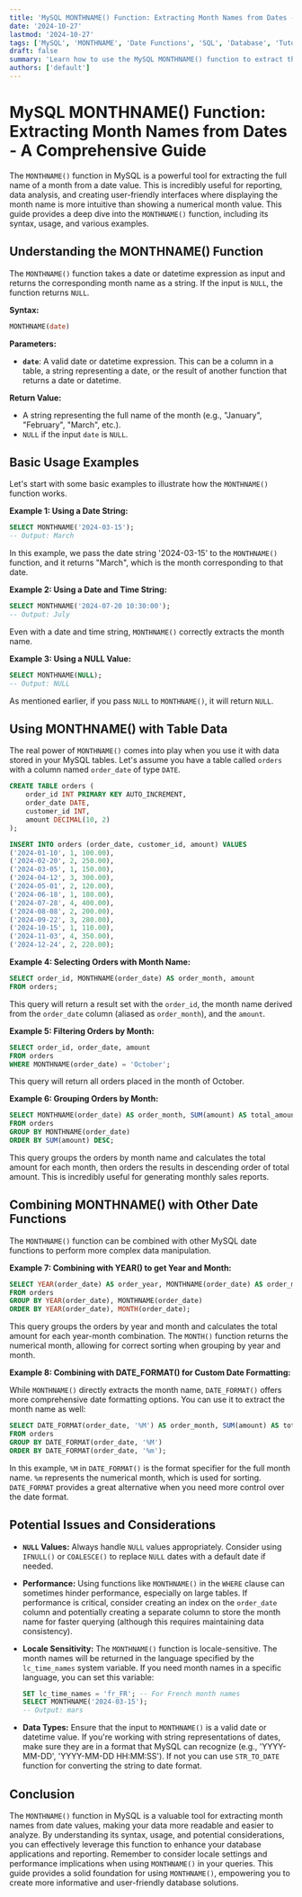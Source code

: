 ```yaml
---
title: 'MySQL MONTHNAME() Function: Extracting Month Names from Dates - A Comprehensive Guide'
date: '2024-10-27'
lastmod: '2024-10-27'
tags: ['MySQL', 'MONTHNAME', 'Date Functions', 'SQL', 'Database', 'Tutorial', 'Examples', 'Data Manipulation']
draft: false
summary: 'Learn how to use the MySQL MONTHNAME() function to extract the full name of the month from a date value. This comprehensive guide provides detailed explanations, practical examples, and troubleshooting tips for effective data manipulation in MySQL.'
authors: ['default']
---
```


# MySQL MONTHNAME() Function: Extracting Month Names from Dates - A Comprehensive Guide

The `MONTHNAME()` function in MySQL is a powerful tool for extracting the full name of a month from a date value.  This is incredibly useful for reporting, data analysis, and creating user-friendly interfaces where displaying the month name is more intuitive than showing a numerical month value.  This guide provides a deep dive into the `MONTHNAME()` function, including its syntax, usage, and various examples.

## Understanding the MONTHNAME() Function

The `MONTHNAME()` function takes a date or datetime expression as input and returns the corresponding month name as a string.  If the input is `NULL`, the function returns `NULL`.

**Syntax:**

```sql
MONTHNAME(date)
```

**Parameters:**

*   **`date`**:  A valid date or datetime expression.  This can be a column in a table, a string representing a date, or the result of another function that returns a date or datetime.

**Return Value:**

*   A string representing the full name of the month (e.g., "January", "February", "March", etc.).
*   `NULL` if the input `date` is `NULL`.

## Basic Usage Examples

Let's start with some basic examples to illustrate how the `MONTHNAME()` function works.

**Example 1: Using a Date String:**

```sql
SELECT MONTHNAME('2024-03-15');
-- Output: March
```

In this example, we pass the date string '2024-03-15' to the `MONTHNAME()` function, and it returns "March", which is the month corresponding to that date.

**Example 2: Using a Date and Time String:**

```sql
SELECT MONTHNAME('2024-07-20 10:30:00');
-- Output: July
```

Even with a date and time string, `MONTHNAME()` correctly extracts the month name.

**Example 3: Using a NULL Value:**

```sql
SELECT MONTHNAME(NULL);
-- Output: NULL
```

As mentioned earlier, if you pass `NULL` to `MONTHNAME()`, it will return `NULL`.

## Using MONTHNAME() with Table Data

The real power of `MONTHNAME()` comes into play when you use it with data stored in your MySQL tables.  Let's assume you have a table called `orders` with a column named `order_date` of type `DATE`.

```sql
CREATE TABLE orders (
    order_id INT PRIMARY KEY AUTO_INCREMENT,
    order_date DATE,
    customer_id INT,
    amount DECIMAL(10, 2)
);

INSERT INTO orders (order_date, customer_id, amount) VALUES
('2024-01-10', 1, 100.00),
('2024-02-20', 2, 250.00),
('2024-03-05', 1, 150.00),
('2024-04-12', 3, 300.00),
('2024-05-01', 2, 120.00),
('2024-06-18', 1, 180.00),
('2024-07-28', 4, 400.00),
('2024-08-08', 2, 200.00),
('2024-09-22', 3, 280.00),
('2024-10-15', 1, 110.00),
('2024-11-03', 4, 350.00),
('2024-12-24', 2, 220.00);
```

**Example 4: Selecting Orders with Month Name:**

```sql
SELECT order_id, MONTHNAME(order_date) AS order_month, amount
FROM orders;
```

This query will return a result set with the `order_id`, the month name derived from the `order_date` column (aliased as `order_month`), and the `amount`.

**Example 5: Filtering Orders by Month:**

```sql
SELECT order_id, order_date, amount
FROM orders
WHERE MONTHNAME(order_date) = 'October';
```

This query will return all orders placed in the month of October.

**Example 6: Grouping Orders by Month:**

```sql
SELECT MONTHNAME(order_date) AS order_month, SUM(amount) AS total_amount
FROM orders
GROUP BY MONTHNAME(order_date)
ORDER BY SUM(amount) DESC;
```

This query groups the orders by month name and calculates the total amount for each month, then orders the results in descending order of total amount.  This is incredibly useful for generating monthly sales reports.

## Combining MONTHNAME() with Other Date Functions

The `MONTHNAME()` function can be combined with other MySQL date functions to perform more complex data manipulation.

**Example 7: Combining with YEAR() to get Year and Month:**

```sql
SELECT YEAR(order_date) AS order_year, MONTHNAME(order_date) AS order_month, SUM(amount) AS total_amount
FROM orders
GROUP BY YEAR(order_date), MONTHNAME(order_date)
ORDER BY YEAR(order_date), MONTH(order_date);
```

This query groups the orders by year and month and calculates the total amount for each year-month combination.  The `MONTH()` function returns the numerical month, allowing for correct sorting when grouping by year and month.

**Example 8: Combining with DATE_FORMAT() for Custom Date Formatting:**

While `MONTHNAME()` directly extracts the month name, `DATE_FORMAT()` offers more comprehensive date formatting options.  You can use it to extract the month name as well:

```sql
SELECT DATE_FORMAT(order_date, '%M') AS order_month, SUM(amount) AS total_amount
FROM orders
GROUP BY DATE_FORMAT(order_date, '%M')
ORDER BY DATE_FORMAT(order_date, '%m');
```

In this example, `%M` in `DATE_FORMAT()` is the format specifier for the full month name.  `%m` represents the numerical month, which is used for sorting. `DATE_FORMAT` provides a great alternative when you need more control over the date format.

## Potential Issues and Considerations

*   **`NULL` Values:**  Always handle `NULL` values appropriately.  Consider using `IFNULL()` or `COALESCE()` to replace `NULL` dates with a default date if needed.

*   **Performance:**  Using functions like `MONTHNAME()` in the `WHERE` clause can sometimes hinder performance, especially on large tables.  If performance is critical, consider creating an index on the `order_date` column and potentially creating a separate column to store the month name for faster querying (although this requires maintaining data consistency).

*   **Locale Sensitivity:**  The `MONTHNAME()` function is locale-sensitive.  The month names will be returned in the language specified by the `lc_time_names` system variable.  If you need month names in a specific language, you can set this variable:

    ```sql
    SET lc_time_names = 'fr_FR'; -- For French month names
    SELECT MONTHNAME('2024-03-15');
    -- Output: mars
    ```

*   **Data Types:**  Ensure that the input to `MONTHNAME()` is a valid date or datetime value.  If you're working with string representations of dates, make sure they are in a format that MySQL can recognize (e.g., 'YYYY-MM-DD', 'YYYY-MM-DD HH:MM:SS'). If not you can use `STR_TO_DATE` function for converting the string to date format.

## Conclusion

The `MONTHNAME()` function in MySQL is a valuable tool for extracting month names from date values, making your data more readable and easier to analyze. By understanding its syntax, usage, and potential considerations, you can effectively leverage this function to enhance your database applications and reporting.  Remember to consider locale settings and performance implications when using `MONTHNAME()` in your queries.  This guide provides a solid foundation for using `MONTHNAME()`, empowering you to create more informative and user-friendly database solutions.